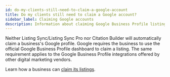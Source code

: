 ```yaml
---
id: do-my-clients-still-need-to-claim-a-google-account
title: Do my clients still need to claim a Google account?
sidebar_label: Claiming Google accounts
description: Information about claiming Google Business Profile listings and how it relates to Listing Sync Pro
---
```


Neither Listing Sync/Listing Sync Pro nor Citation Builder will automatically claim a business's Google profile. Google requires the business to use the official Google Business Profile dashboard to claim a listing. The same requirement applies to the Google Business Profile integrations offered by other digital marketing vendors.

Learn how a business can [claim its listings](https://support.google.com/business/answer/2911778?hl=en).